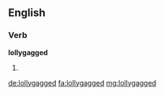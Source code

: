 ==English==

===Verb===
'''lollygagged'''

# {{en-past of|lollygag}}

[[de:lollygagged]]
[[fa:lollygagged]]
[[mg:lollygagged]]